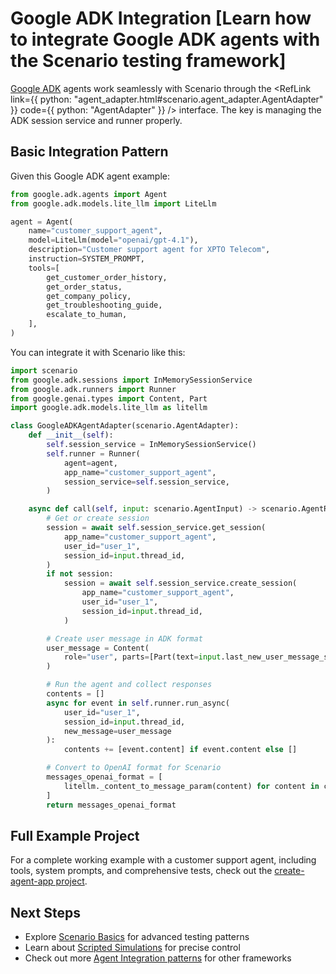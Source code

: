 
# Google ADK Integration [Learn how to integrate Google ADK agents with the Scenario testing framework]

[Google ADK](https://google.github.io/adk-docs/) agents work seamlessly with Scenario through the <RefLink link={{ python: "agent_adapter.html#scenario.agent_adapter.AgentAdapter" }} code={{ python: "AgentAdapter" }} /> interface. The key is managing the ADK session service and runner properly.

## Basic Integration Pattern

Given this Google ADK agent example:

```python
from google.adk.agents import Agent
from google.adk.models.lite_llm import LiteLlm

agent = Agent(
    name="customer_support_agent",
    model=LiteLlm(model="openai/gpt-4.1"),
    description="Customer support agent for XPTO Telecom",
    instruction=SYSTEM_PROMPT,
    tools=[
        get_customer_order_history,
        get_order_status,
        get_company_policy,
        get_troubleshooting_guide,
        escalate_to_human,
    ],
)
```

You can integrate it with Scenario like this:

```python
import scenario
from google.adk.sessions import InMemorySessionService
from google.adk.runners import Runner
from google.genai.types import Content, Part
import google.adk.models.lite_llm as litellm

class GoogleADKAgentAdapter(scenario.AgentAdapter):
    def __init__(self):
        self.session_service = InMemorySessionService()
        self.runner = Runner(
            agent=agent,
            app_name="customer_support_agent",
            session_service=self.session_service,
        )

    async def call(self, input: scenario.AgentInput) -> scenario.AgentReturnTypes:
        # Get or create session
        session = await self.session_service.get_session(
            app_name="customer_support_agent",
            user_id="user_1",
            session_id=input.thread_id,
        )
        if not session:
            session = await self.session_service.create_session(
                app_name="customer_support_agent",
                user_id="user_1",
                session_id=input.thread_id,
            )

        # Create user message in ADK format
        user_message = Content(
            role="user", parts=[Part(text=input.last_new_user_message_str())]
        )

        # Run the agent and collect responses
        contents = []
        async for event in self.runner.run_async(
            user_id="user_1",
            session_id=input.thread_id,
            new_message=user_message
        ):
            contents += [event.content] if event.content else []

        # Convert to OpenAI format for Scenario
        messages_openai_format = [
            litellm._content_to_message_param(content) for content in contents
        ]
        return messages_openai_format
```

## Full Example Project

For a complete working example with a customer support agent, including tools, system prompts, and comprehensive tests, check out the [create-agent-app project](https://github.com/langwatch/create-agent-app/blob/main/google_adk_example/tests/test_customer_support_agent.py).

## Next Steps

- Explore [Scenario Basics](/basics/concepts) for advanced testing patterns
- Learn about [Scripted Simulations](/basics/scripted-simulations) for precise control
- Check out more [Agent Integration patterns](/agent-integration) for other frameworks